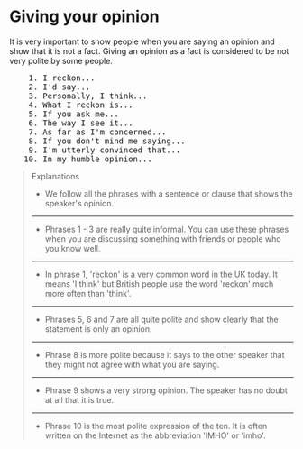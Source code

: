 # Giving your opinion

It is very important to show people when you are saying an opinion and show that it is not a fact. Giving an opinion as a fact is considered to be not very polite by some people.

<pre className="text-xl font-semibold font-sans leading-3">
    1. I reckon...
    2. I'd say...
    3. Personally, I think...
    4. What I reckon is...
    5. If you ask me...
    6. The way I see it...
    7. As far as I'm concerned...
    8. If you don't mind me saying...
    9. I'm utterly convinced that...
   10. In my humble opinion...
</pre>

> Explanations
>
> - We follow all the phrases with a sentence or clause that shows the speaker's opinion.
>
> ---
>
> - Phrases 1 - 3 are really quite informal. You can use these phrases when you are discussing something with friends or people who you know well.
>
> ---
>
> - In phrase 1, 'reckon' is a very common word in the UK today. It means 'I think' but British people use the word 'reckon' much more often than 'think'.
>
> ---
>
> - Phrases 5, 6 and 7 are all quite polite and show clearly that the statement is only an opinion.
>
> ---
>
> - Phrase 8 is more polite because it says to the other speaker that they might not agree with what you are saying.
>
> ---
>
> - Phrase 9 shows a very strong opinion. The speaker has no doubt at all that it is true.
>
> ---
>
> - Phrase 10 is the most polite expression of the ten. It is often written on the Internet as the abbreviation 'IMHO' or 'imho'.
